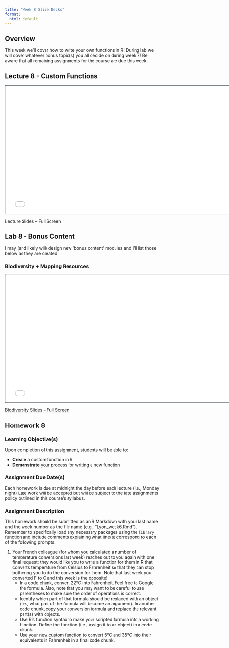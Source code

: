 ```yaml
---
title: "Week 8 Slide Decks"
format:
  html: default
---
```


## Overview

This week we'll cover how to write your own functions in R! During lab we will cover whatever bonus topic(s) you all decide on during week 7! Be aware that all remaining assignments for the course are due this week.

## Lecture 8 - Custom Functions

```{=html}
<iframe class="slide-deck" src="slides_8a.html" height="420" width="750" style="border: 1px solid #2e3846;"></iframe>
```

[Lecture Slides -- Full Screen](slides_8a.qmd)

## Lab 8 - Bonus Content

I may (and likely will) design new 'bonus content' modules and I'll list those below as they are created.

### Biodiversity + Mapping Resources

```{=html}
<iframe class="slide-deck" src="slides_bonus-biodiversity.html" height="420" width="750" style="border: 1px solid #2e3846;"></iframe>
```

[Biodiversity Slides -- Full Screen](slides_bonus-biodiversity.qmd)

## Homework 8

### Learning Objective(s)

Upon completion of this assignment, students will be able to:

- **Create** a custom function in R
- **Demonstrate** your process for writing a new function

### Assignment Due Date(s)

Each homework is due at midnight the day before each lecture (i.e., Monday night) Late work will be accepted but will be subject to the late assignments policy outlined in this course's syllabus.

### Assignment Description

This homework should be submitted as an R Markdown with your last name and the week number as the file name (e.g., "Lyon_week6.Rmd"). Remember to specifically load any necessary packages using the `library` function and include comments explaining what line(s) correspond to each of the following prompts.

1. Your French colleague (for whom you calculated a number of temperature conversions last week) reaches out to you again with one final request: they would like you to write a function for them in R that converts temperature from Celsius to Fahrenheit so that they can stop bothering you to do the conversion for them. Note that last week you converted F to C and this week is the opposite!
    - In a code chunk, convert 22°C into Fahrenheit. Feel free to Google the formula. Also, note that you may want to be careful to use parentheses to make sure the order of operations is correct.
    - Identify which part of that formula should be replaced with an object (i.e., what part of the formula will become an argument). In another code chunk, copy your conversion formula and replace the relevant part(s) with objects.
    - Use R's function syntax to make your scripted formula into a working function. Define the function (i.e., assign it to an object) in a code chunk.
    - Use your new custom function to convert 5°C and 35°C into their equivalents in Fahrenheit in a final code chunk.




